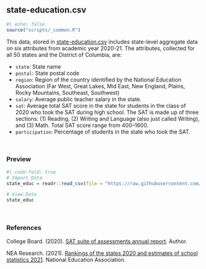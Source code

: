 ## state-education.csv {#state-education}

```r
#| echo: false
source("scripts/_common.R")
```

This data, stored in [state-education.csv](https://raw.githubusercontent.com/zief0002/modeling/main/data/state-education.csv) includes state-level aggregate data on six attributes from academic year 2020-21. The attributes, collected for all 50 states and the District of Columbia, are:

- `state`: State name
- `postal`: State postal code
- `region`: Region of the country identified by the National Education Association (Far West, Great Lakes, Mid East, New England, Plains, Rocky Mountains, Southeast, Southwest)
- `salary`: Average public teacher salary in the state.
- `sat`: Average total SAT score in the state for students in the class of 2020 who took the SAT during high school. The SAT is made up of three sections: (1) Reading, (2) Writing and Language (also just called Writing), and (3) Math. Total SAT score range from 400--1600.
- `participation`: Percentage of students in the state who took the SAT.



<br />


### Preview

```r
#| code-fold: true
# Import Data
state_educ = readr::read_csv(file = "https://raw.githubusercontent.com/zief0002/modeling/main/data/state-education.csv")

# View Data
state_educ
```



<br />


### References

College Board. (2020). [SAT suite of assessments annual report](https://reports.collegeboard.org/media/pdf/2020-total-group-sat-suite-assessments-annual-report.pdf). Author.

NEA Research. (2021). [Rankings of the states 2020 and estimates of school statistics 2021](https://www.nea.org/sites/default/files/2021-04/2021%20Rankings_and_Estimates_Report.pdf). National Education Association.


<br />


